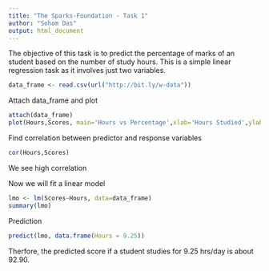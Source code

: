---
title: "The Sparks-Foundation - Task 1"
author: "Sohom Das"
output: html_document
---
The objective of this task is to predict the percentage of marks of an student based on the number of study hours. This is a simple linear regression task as it involves just two variables.

```{r}
data_frame <- read.csv(url("http://bit.ly/w-data"))
```

Attach data_frame and plot

```{r}
attach(data_frame)
plot(Hours,Scores, main='Hours vs Percentage',xlab='Hours Studied',ylab='Percentage Score',cex=2,pch=20)
```

Find correlation between predictor and response variables

```{r}
cor(Hours,Scores)
```
We see high correlation

Now we will fit a linear model

```{r}
lmo <- lm(Scores~Hours, data=data_frame)
summary(lmo)
```

Prediction

```{r}
predict(lmo, data.frame(Hours = 9.25))
```

Therfore, the predicted score if a student studies for 9.25 hrs/day is about 92.90.